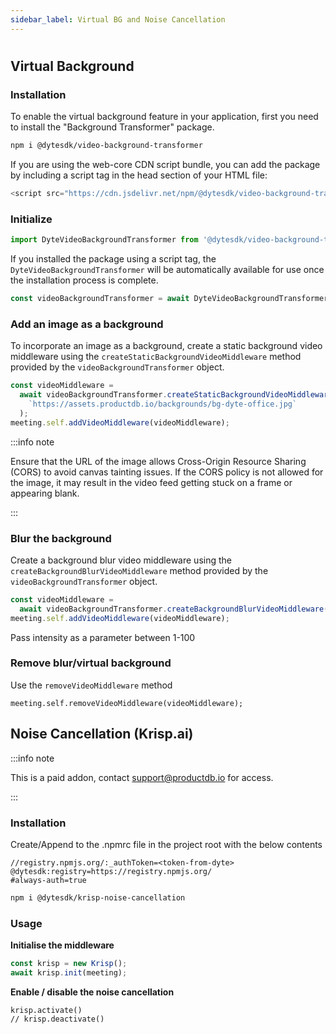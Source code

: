 ```yaml
---
sidebar_label: Virtual BG and Noise Cancellation
---
```


# 
## Virtual Background

### Installation

To enable the virtual background feature in your application, first you need to install the "Background Transformer" package.

<Tabs groupId="framework">
<TabItem value="npm" label="NPM">

```bash
npm i @dytesdk/video-background-transformer
```

</TabItem>
<TabItem value="cdn" label="CDN">

If you are using the web-core CDN script bundle, you can add the package by including a script tag in the head section of your HTML file:

```js
<script src="https://cdn.jsdelivr.net/npm/@dytesdk/video-background-transformer/dist/index.iife.js"></script>
```

</TabItem>
</Tabs>

### Initialize

```js
import DyteVideoBackgroundTransformer from '@dytesdk/video-background-transformer';
```

If you installed the package using a script tag, the `DyteVideoBackgroundTransformer` will be automatically available for use once the installation process is complete.

```js
const videoBackgroundTransformer = await DyteVideoBackgroundTransformer.init();
```

### Add an image as a background

To incorporate an image as a background, create a static background video middleware using the `createStaticBackgroundVideoMiddleware` method provided by the `videoBackgroundTransformer` object.

```js
const videoMiddleware =
  await videoBackgroundTransformer.createStaticBackgroundVideoMiddleware(
    `https://assets.productdb.io/backgrounds/bg-dyte-office.jpg`
  );
meeting.self.addVideoMiddleware(videoMiddleware);
```

:::info note

Ensure that the URL of the image allows Cross-Origin Resource Sharing (CORS) to avoid canvas tainting issues. If the CORS policy is not allowed for the image, it may result in the video feed getting stuck on a frame or appearing blank.

:::

### Blur the background

Create a background blur video middleware using the `createBackgroundBlurVideoMiddleware` method provided by the `videoBackgroundTransformer` object.

```js
const videoMiddleware =
  await videoBackgroundTransformer.createBackgroundBlurVideoMiddleware(10);
meeting.self.addVideoMiddleware(videoMiddleware);
```

Pass intensity as a parameter between 1-100

### Remove blur/virtual background

Use the `removeVideoMiddleware` method

```
meeting.self.removeVideoMiddleware(videoMiddleware);
```

## Noise Cancellation (Krisp.ai)


:::info note

This is a paid addon, contact support@productdb.io for access.

:::

### Installation
Create/Append to the .npmrc file in the project root with the below contents

```
//registry.npmjs.org/:_authToken=<token-from-dyte>
@dytesdk:registry=https://registry.npmjs.org/
#always-auth=true
```

```sh
npm i @dytesdk/krisp-noise-cancellation
```

### Usage

**Initialise the middleware**

```ts
const krisp = new Krisp();
await krisp.init(meeting);
```

**Enable / disable the noise cancellation**

```
krisp.activate()
// krisp.deactivate()
```